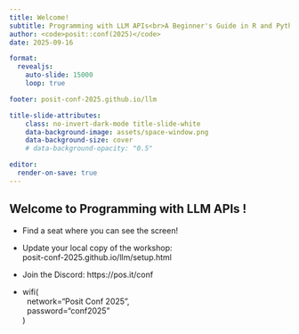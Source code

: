 ```yaml
---
title: Welcome!
subtitle: Programming with LLM APIs<br>A Beginner's Guide in R and Python
author: <code>posit::conf(2025)</code>
date: 2025-09-16

format:
  revealjs:
    auto-slide: 15000
    loop: true

footer: posit-conf-2025.github.io/llm

title-slide-attributes:
    class: no-invert-dark-mode title-slide-white
    data-background-image: assets/space-window.png
    data-background-size: cover
    # data-background-opacity: "0.5"

editor:
  render-on-save: true
---
```


## {background-video="assets/robot-logs-in.mp4" background-video-loop="true" background-video-muted="true"}

```{=html}
<style>
.title-slide-white * {
  color: white !important;
  font-weight: bold !important;
}
.title-slide-white .quarto-title-authors *,
.title-slide-white .date {
  color: black !important;
}
</style>
```

## Welcome to [Programming&nbsp;with&nbsp;LLM&nbsp;APIs&nbsp;]{.dark-blue}! {.fs-step-2 background-image="assets/retro-mac.jpg" background-size="cover" background-position="bottom left" autoslide=20000}

* Find a seat where you can see the screen!

* Update your local copy of the workshop: \
  [posit-conf-2025.github.io/llm/setup.html]{.code .b .orange}

* Join the Discord: [https://pos.it/conf]{.code .orange .b}

* [wifi(<br>&nbsp;&nbsp;network="Posit Conf 2025",<br>&nbsp;&nbsp;password="conf2025"<br>)]{.code}

```{=html}
<style>
.reveal .footer {
  font-size: 0.5em !important;
  color: white !important;
}
</style>
```

## {.no-invert-dark-mode background-image="assets/space-git-pull.png" background-size="contain" background-position="bottom right"}
